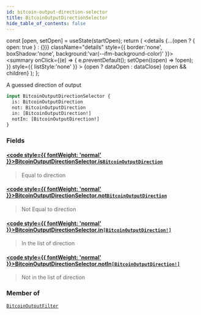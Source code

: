 ```yaml
---
id: bitcoin-output-direction-selector
title: BitcoinOutputDirectionSelector
hide_table_of_contents: false
---
```







  const [open, setOpen] = useState(startOpen);
  return (
    <details {...(open ? { open: true } : {})} className="details" style={{ border:'none', boxShadow:'none', background:'var(--ifm-background-color)' }}>
      <summary
        onClick={(e) => {
          e.preventDefault();
          setOpen((open) => !open);
        }}
        style={{ listStyle:'none' }}
      >
      {open ? dataOpen : dataClose}
      </summary>
      {open && children}
    </details>
  );
};








A guessed direction of output


```graphql
input BitcoinOutputDirectionSelector {
  is: BitcoinOutputDirection
  not: BitcoinOutputDirection
  in: [BitcoinOutputDirection!]
  notIn: [BitcoinOutputDirection!]
}
```




### Fields

#### [<code style={{ fontWeight: 'normal' }}>BitcoinOutputDirectionSelector.<b>is</b></code>](#)<Bullet />[`BitcoinOutputDirection`](/docs/v1/graphql-reference/enums/bitcoin-output-direction) <Badge class="badge badge--secondary" text="enum"/> 
> 
> 
> Equal to direction
> 

#### [<code style={{ fontWeight: 'normal' }}>BitcoinOutputDirectionSelector.<b>not</b></code>](#)<Bullet />[`BitcoinOutputDirection`](/docs/v1/graphql-reference/enums/bitcoin-output-direction) <Badge class="badge badge--secondary" text="enum"/> 
> 
> 
> Not Equal to direction
> 

#### [<code style={{ fontWeight: 'normal' }}>BitcoinOutputDirectionSelector.<b>in</b></code>](#)<Bullet />[`[BitcoinOutputDirection!]`](/docs/v1/graphql-reference/enums/bitcoin-output-direction) <Badge class="badge badge--secondary" text="list"/> <Badge class="badge badge--secondary" text="enum"/> 
> 
> 
> In the list of direction
> 

#### [<code style={{ fontWeight: 'normal' }}>BitcoinOutputDirectionSelector.<b>notIn</b></code>](#)<Bullet />[`[BitcoinOutputDirection!]`](/docs/v1/graphql-reference/enums/bitcoin-output-direction) <Badge class="badge badge--secondary" text="list"/> <Badge class="badge badge--secondary" text="enum"/> 
> 
> 
> Not in the list of direction
> 



### Member of

[`BitcoinOutputFilter`](/docs/v1/graphql-reference/inputs/bitcoin-output-filter)  <Badge class="secondary" text="input"/>

